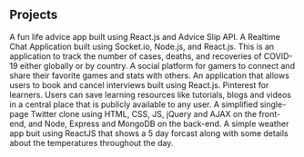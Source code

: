 ## Projects

<ProjectCard title="AdviceByte" link="https://advice-byte.netlify.app/" bg="linear-gradient(to right, #614385 0%, #516395 100%)">
A fun life advice app built using React.js and Advice Slip API.
</ProjectCard>

<ProjectCard title="MiniChat" link="https://chat-app-ql.netlify.com/" bg="linear-gradient(to right, #56ab2f 0%, #a8e063 100%)">
A Realtime Chat Application built using Socket.io, Node.js, and React.js.
</ProjectCard>

<ProjectCard title="COVID-19 Tracker" link="https://rona-tracker.netlify.com/" bg="linear-gradient(to right, #de6262 0%, #ffb88c 100%)">
This is an application to track the number of cases, deaths, and recoveries of COVID-19 either globally or by country.
</ProjectCard>

<ProjectCard title="Gametrax" link="https://gametrax.netlify.app/" bg="linear-gradient(to right, #ffafbd 0%, #ffc3a0 100%)">
A social platform for gamers to connect and share their favorite games and stats with others.
</ProjectCard>

<ProjectCard title="Scheduler" link="https://github.com/QuintonEL/scheduler" bg="linear-gradient(to right, #2193b0 0%, #6dd5ed 100%)">
An application that allows users to book and cancel interviews built using React.js.
</ProjectCard>

<ProjectCard title="Taktivity" link="https://github.com/QuintonEL/Resource-Wall" bg="linear-gradient(to right, #cc2b5e 0%, #753a88 100%)">
Pinterest for learners. Users can save learning resources like tutorials, blogs and videos in a central place that is publicly available to any user.
</ProjectCard>

<ProjectCard title="Tweeter" link="https://github.com/QuintonEL/tweeter" bg="linear-gradient(to right, #42275a 0%, #734b6d 100%)">
A simplified single-page Twitter clone using HTML, CSS, JS, jQuery and AJAX on the front-end, and Node, Express and MongoDB on the back-end.
</ProjectCard>

<ProjectCard title="Weather Forecast" link="https://ql-weather-app.netlify.app/" bg="linear-gradient(to right, red 0%, yellow 100%)">
A simple weather app buit using ReactJS that shows a 5 day forcast along with some details about the temperatures throughout the day.
</ProjectCard>